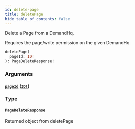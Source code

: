 ```yaml
---
id: delete-page
title: deletePage
hide_table_of_contents: false
---
```



Delete a Page from a DemandHq.

Requires the page/write permission on the given DemandHq

```graphql
deletePage(
  pageId: ID!
): PageDeleteResponse!
```


### Arguments

#### [`pageId`](#) ([`ID!`](/developers/demandhq-apis/demand-api/graphql/reference/scalars/id))




### Type

#### [`PageDeleteResponse`](/developers/demandhq-apis/demand-api/graphql/reference/objects/page-delete-response)

Returned object from deletePage




